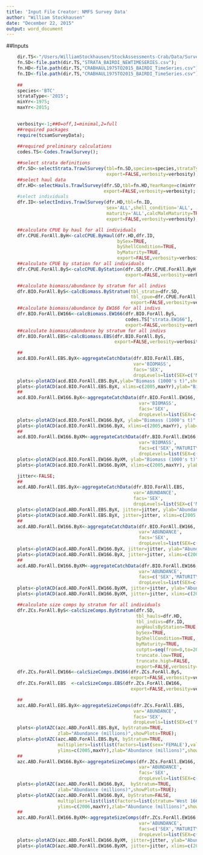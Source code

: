 ```yaml
---
title: 'Input File Creator: NMFS Survey Data'
author: "William Stockhausen"
date: "December 22, 2015"
output: word_document
---
```


##Inputs 
```r
    dir.TS<-"/Users/WilliamStockhausen/StockAssessments-Crab/Data/Survey.NMFS.EBS/2015/FromBob.2015.08.14/TannerCrab";
    fn.SD<-file.path(dir.TS,"STRATA_BAIRDI_NEWTIMESERIES.csv");
    fn.HD<-file.path(dir.TS,"CRABHAUL1975TO2015_BAIRDI_TimeSeries.csv");
    fn.ID<-file.path(dir.TS,"CRABHAUL1975TO2015_BAIRDI_TimeSeries.csv");
    
    ##
    species<-'BTC'
    strataType<-'2015';
    minYr<-1975;
    maxYr<-2015;

    
    verbosity<-1;##0=off,1=minimal,2=full
    ##required packages
    require(tcsamSurveyData);
    
    ##required preliminary calculations
    codes.TS<-Codes.TrawlSurvey();
```

```r
    ##select strata definitions
    dfr.SD<-selectStrata.TrawlSurvey(tbl=fn.SD,species=species,strataType=strataType,
                                     export=FALSE,verbosity=verbosity);
    ##select haul data
    dfr.HD<-selectHauls.TrawlSurvey(dfr.SD,tbl=fn.HD,YearRange=c(minYr,maxYr),
                                    export=FALSE,verbosity=verbosity);
    #select individuals
    dfr.ID<-selectIndivs.TrawlSurvey(dfr.HD,tbl=fn.ID,
                                     sex='ALL',shell_condition='ALL',
                                     maturity='ALL',calcMaleMaturity=TRUE,
                                     export=FALSE,verbosity=verbosity);
```

```r
    ##calculate CPUE by haul for all individuals
    dfr.CPUE.ForAll.ByH<-calcCPUE.ByHaul(dfr.HD,dfr.ID,
                                         bySex=TRUE,
                                         byShellCondition=TRUE,
                                         byMaturity=TRUE,
                                         export=FALSE,verbosity=verbosity);
    ##calculate CPUE by station for all individuals
    dfr.CPUE.ForAll.ByS<-calcCPUE.ByStation(dfr.SD,dfr.CPUE.ForAll.ByH,
                                            export=FALSE,verbosity=verbosity);
```
    
```r
    ##calculate biomass/abundance by stratum for all indivs
    dfr.BIO.ForAll.ByS<-calcBiomass.ByStratum(tbl_strata=dfr.SD,
                                              tbl_cpue=dfr.CPUE.ForAll.ByS,
                                              export=FALSE,verbosity=verbosity);
    ##calculate biomass/abundance by EW166 for all indivs
    dfr.BIO.ForAll.EW166<-calcBiomass.EW166(dfr.BIO.ForAll.ByS,
                                            codes.TS["strata.EW166"],
                                            export=FALSE,verbosity=verbosity);
    ##calculate biomass/abundance by stratum for all indivs
    dfr.BIO.ForAll.EBS<-calcBiomass.EBS(dfr.BIO.ForAll.ByS,
                                        export=FALSE,verbosity=verbosity);
```

```r
    ##
    acd.BIO.ForAll.EBS.ByX<-aggregateCatchData(dfr.BIO.ForAll.EBS,
                                               var='BIOMASS',
                                               facs='SEX',
                                               dropLevels=list(SEX=c('MISSING',"HERMAPHRODITIC")));
    plots<-plotACD(acd.BIO.ForAll.EBS.ByX,ylab="Biomass (1000's t)",showPlots=TRUE);
    plots<-plotACD(acd.BIO.ForAll.EBS.ByX, xlims=c(2005,maxYr),ylab="Biomass (1000's t)",showPlots=TRUE);
    ##
    acd.BIO.ForAll.EW166.ByX<-aggregateCatchData(dfr.BIO.ForAll.EW166,
                                                 var='BIOMASS',
                                                 facs='SEX',
                                                 dropLevels=list(SEX=c('MISSING',"HERMAPHRODITIC")));
    plots<-plotACD(acd.BIO.ForAll.EW166.ByX, ylab="Biomass (1000's t)",ncol=1,showPlots=TRUE);
    plots<-plotACD(acd.BIO.ForAll.EW166.ByX, xlims=c(2005,maxYr), ylab="Biomass (1000's t)",ncol=1,showPlots=TRUE);
    ##
    acd.BIO.ForAll.EW166.ByXM<-aggregateCatchData(dfr.BIO.ForAll.EW166,
                                                 var='BIOMASS',
                                                 facs=c('SEX','MATURITY'),
                                                 dropLevels=list(SEX=c('MISSING',"HERMAPHRODITIC")));
    plots<-plotACD(acd.BIO.ForAll.EW166.ByXM, ylab="Biomass (1000's t)",ncol=1,showPlots=TRUE);
    plots<-plotACD(acd.BIO.ForAll.EW166.ByXM, xlims=c(2005,maxYr), ylab="Biomass (1000's t)",ncol=1,showPlots=TRUE);
```

```r
    jitter<-FALSE;
    ##
    acd.ABD.ForAll.EBS.ByX<-aggregateCatchData(dfr.BIO.ForAll.EBS,
                                               var='ABUNDANCE',
                                               facs='SEX',
                                               dropLevels=list(SEX=c('MISSING',"HERMAPHRODITIC")));
    plots<-plotACD(acd.ABD.ForAll.EBS.ByX, jitter=jitter, ylab="Abundance (millions)",showPlots=TRUE);
    plots<-plotACD(acd.ABD.ForAll.EBS.ByX, jitter=jitter, xlims=c(2005,maxYr),ylab="Abundance (millions)",showPlots=TRUE);
    ##
    acd.ABD.ForAll.EW166.ByX<-aggregateCatchData(dfr.BIO.ForAll.EW166,
                                                 var='ABUNDANCE',
                                                 facs='SEX',
                                                 dropLevels=list(SEX=c('MISSING',"HERMAPHRODITIC")));
    plots<-plotACD(acd.ABD.ForAll.EW166.ByX, jitter=jitter, ylab="Abundance (millions)",ncol=1,showPlots=TRUE);
    plots<-plotACD(acd.ABD.ForAll.EW166.ByX, jitter=jitter, xlims=c(2005,maxYr), ylab="Abundance (millions)",ncol=1,showPlots=TRUE);
    ##
    acd.ABD.ForAll.EW166.ByXM<-aggregateCatchData(dfr.BIO.ForAll.EW166,
                                                 var='ABUNDANCE',
                                                 facs=c('SEX','MATURITY'),
                                                 dropLevels=list(SEX=c('MISSING',"HERMAPHRODITIC")));
    plots<-plotACD(acd.ABD.ForAll.EW166.ByXM, jitter=jitter, ylab="Abundance (millions)",ncol=1,showPlots=TRUE);
    plots<-plotACD(acd.ABD.ForAll.EW166.ByXM, jitter=jitter, xlims=c(2005,maxYr), ylab="Abundance (millions)",ncol=1,showPlots=TRUE);
```
    
```r
    ##calculate size comps by stratum for all individuals
    dfr.ZCs.ForAll.ByS<-calcSizeComps.ByStratum(dfr.SD,
                                                tbl_hauls=dfr.HD,
                                                tbl_indivs=dfr.ID,
                                                avgHaulsByStation=TRUE,
                                                bySex=TRUE,
                                                byShellCondition=TRUE,
                                                byMaturity=TRUE,
                                                cutpts=seq(from=0,to=200,by=1),
                                                truncate.low=TRUE,
                                                truncate.high=FALSE,
                                                export=FALSE,verbosity=verbosity);
    dfr.ZCs.ForAll.EW166<-calcSizeComps.EW166(dfr.ZCs.ForAll.ByS,
                                              export=FALSE,verbosity=verbosity);
    dfr.ZCs.ForAll.EBS  <-calcSizeComps.EBS(dfr.ZCs.ForAll.EW166,
                                              export=FALSE,verbosity=verbosity);
```

```r
    ##
    azc.ABD.ForAll.EBS.ByX<-aggregateSizeComps(dfr.ZCs.ForAll.EBS,
                                               var='ABUNDANCE',
                                               facs='SEX',
                                               dropLevels=list(SEX=c('MISSING',"HERMAPHRODITIC")));
    plots<-plotAZC(azc.ABD.ForAll.EBS.ByX, byStratum=TRUE,
                   zlab="Abundance (millions)",showPlots=TRUE);
    plots<-plotAZC(azc.ABD.ForAll.EBS.ByX, byStratum=TRUE, 
                   multipliers=list(list(factors=list(sex='FEMALE'),value=-1)),
                   ylims=c(2005,maxYr),zlab="Abundance (millions)",showPlots=TRUE);
    ##
    azc.ABD.ForAll.EW166.ByX<-aggregateSizeComps(dfr.ZCs.ForAll.EW166,
                                                 var='ABUNDANCE',
                                                 facs='SEX',
                                                 dropLevels=list(SEX=c('MISSING',"HERMAPHRODITIC")));
    plots<-plotAZC(azc.ABD.ForAll.EW166.ByX,  byStratum=TRUE,
                   zlab="Abundance (millions)",showPlots=TRUE);
    plots<-plotAZC(azc.ABD.ForAll.EW166.ByX, byStratum=FALSE, 
                   multipliers=list(list(factors=list(stratum='West 166'),value=-1)),
                   ylims=c(2006,maxYr),zlab="Abundance (millions)",showPlots=TRUE);
    ##
    azc.ABD.ForAll.EW166.ByXM<-aggregateSizeComps(dfr.ZCs.ForAll.EW166,
                                                 var='ABUNDANCE',
                                                 facs=c('SEX','MATURITY'),
                                                 dropLevels=list(SEX=c('MISSING',"HERMAPHRODITIC")));
    plots<-plotACD(azc.ABD.ForAll.EW166.ByXM, jitter=jitter, ylab="Abundance (millions)",ncol=1,showPlots=TRUE);
    plots<-plotACD(azc.ABD.ForAll.EW166.ByXM, jitter=jitter, xlims=c(2005,maxYr), ylab="Abundance (millions)",ncol=1,showPlots=TRUE);
```
